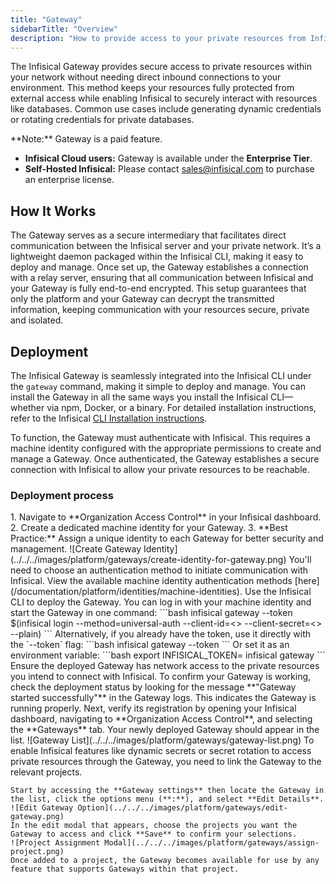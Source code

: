 ```yaml
---
title: "Gateway"
sidebarTitle: "Overview"
description: "How to provide access to your private resources from Infisical"
---
```


The Infisical Gateway provides secure access to private resources within your network without needing direct inbound connections to your environment.
This method keeps your resources fully protected from external access while enabling Infisical to securely interact with resources like databases.
Common use cases include generating dynamic credentials or rotating credentials for private databases.

<Info>
  **Note:** Gateway is a paid feature.
  
  - **Infisical Cloud users:** Gateway is available under the **Enterprise Tier**.
  - **Self-Hosted Infisical:** Please contact [sales@infisical.com](mailto:sales@infisical.com) to purchase an enterprise license.
</Info>

## How It Works

The Gateway serves as a secure intermediary that facilitates direct communication between the Infisical server and your private network. 
It’s a lightweight daemon packaged within the Infisical CLI, making it easy to deploy and manage. Once set up, the Gateway establishes a connection with a relay server, ensuring that all communication between Infisical and your Gateway is fully end-to-end encrypted.
This setup guarantees that only the platform and your Gateway can decrypt the transmitted information, keeping communication with your resources secure, private and isolated.


## Deployment
The Infisical Gateway is seamlessly integrated into the Infisical CLI under the `gateway` command, making it simple to deploy and manage. 
You can install the Gateway in all the same ways you install the Infisical CLI—whether via npm, Docker, or a binary. 
For detailed installation instructions, refer to the Infisical [CLI Installation instructions](/cli/overview).

To function, the Gateway must authenticate with Infisical. This requires a machine identity configured with the appropriate permissions to create and manage a Gateway. 
Once authenticated, the Gateway establishes a secure connection with Infisical to allow your private resources to be reachable. 

### Deployment process
<Steps>
  <Step title="Create a Gateway Identity">
    1. Navigate to **Organization Access Control** in your Infisical dashboard.
    2. Create a dedicated machine identity for your Gateway.
    3. **Best Practice:** Assign a unique identity to each Gateway for better security and management.
    ![Create Gateway Identity](../../../images/platform/gateways/create-identity-for-gateway.png)
  </Step>
  
  <Step title="Configure Authentication Method">
    You'll need to choose an authentication method to initiate communication with Infisical. View the available machine identity authentication methods [here](/documentation/platform/identities/machine-identities).
  </Step>

  <Step title="Deploy the Gateway">
    Use the Infisical CLI to deploy the Gateway. You can log in with your machine identity and start the Gateway in one command:
    ```bash
    infisical gateway --token $(infisical login --method=universal-auth --client-id=<> --client-secret=<> --plain)
    ```
    Alternatively, if you already have the token, use it directly with the `--token` flag:
    ```bash
    infisical gateway --token <your-machine-identity-token>
    ```
    Or set it as an environment variable:
    ```bash
    export INFISICAL_TOKEN=<your-machine-identity-token>
    infisical gateway
    ```
    <Note>
      Ensure the deployed Gateway has network access to the private resources you intend to connect with Infisical.
    </Note>
  </Step>
  
  <Step title="Verify Gateway Deployment">
    To confirm your Gateway is working, check the deployment status by looking for the message **"Gateway started successfully"** in the Gateway logs. This indicates the Gateway is running properly. Next, verify its registration by opening your Infisical dashboard, navigating to **Organization Access Control**, and selecting the **Gateways** tab. Your newly deployed Gateway should appear in the list.
    ![Gateway List](../../../images/platform/gateways/gateway-list.png)
  </Step>


 <Step title="Link Gateway to Projects">
    To enable Infisical features like dynamic secrets or secret rotation to access private resources through the Gateway, you need to link the Gateway to the relevant projects. 
    
    Start by accessing the **Gateway settings** then locate the Gateway in the list, click the options menu (**:**), and select **Edit Details**. 
    ![Edit Gateway Option](../../../images/platform/gateways/edit-gateway.png) 
    In the edit modal that appears, choose the projects you want the Gateway to access and click **Save** to confirm your selections. 
    ![Project Assignment Modal](../../../images/platform/gateways/assign-project.png) 
    Once added to a project, the Gateway becomes available for use by any feature that supports Gateways within that project.
  </Step>
</Steps>